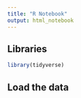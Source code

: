```yaml
---
title: "R Notebook"
output: html_notebook
---
```


## Libraries

```r
library(tidyverse)
```

## Load the data


